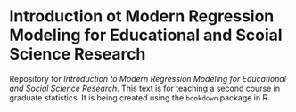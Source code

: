 # Introduction ot Modern Regression Modeling for Educational and Scoial Science Research

Repository for *Introduction to Modern Regression Modeling for Educational and Social Science Research*. This text is for teaching a second course in graduate  statistics. It is being created using the `bookdown` package in R